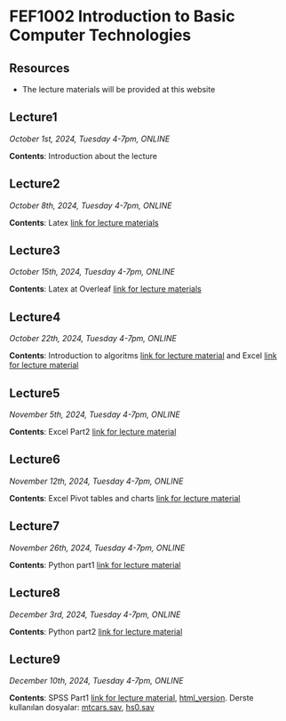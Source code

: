 # FEF1002 Introduction to Basic Computer Technologies

## Resources

- The lecture materials will be provided at this website

## Lecture1

*October 1st, 2024, Tuesday 4-7pm, ONLINE*

**Contents**: Introduction about the lecture

## Lecture2

*October 8th, 2024, Tuesday 4-7pm, ONLINE*

**Contents**: Latex [link for lecture materials](latex-lecture1-en.ipynb)

## Lecture3

*October 15th, 2024, Tuesday 4-7pm, ONLINE*

**Contents**: Latex at Overleaf [link for lecture materials](latex-lecture2-en.ipynb)

## Lecture4

*October 22th, 2024, Tuesday 4-7pm, ONLINE*

**Contents**: Introduction to algoritms [link for lecture material](week4-algoritms-en.qmd) and Excel [link for lecture material](week4-excel-en.qmd)

## Lecture5

*November 5th, 2024, Tuesday 4-7pm, ONLINE*

**Contents**: Excel Part2 [link for lecture material](week5-excel-part2.qmd)

## Lecture6

*November 12th, 2024, Tuesday 4-7pm, ONLINE*

**Contents**: Excel Pivot tables and charts [link for lecture material](week6-excel-part3.qmd)

## Lecture7

*November 26th, 2024, Tuesday 4-7pm, ONLINE*

**Contents**: Python part1 [link for lecture material](fef1002-python.ipynb)

## Lecture8

*December 3rd, 2024, Tuesday 4-7pm, ONLINE*

**Contents**: Python part2 [link for lecture material](fef1002-pythonB.ipynb)

## Lecture9

*December 10th, 2024, Tuesday 4-7pm, ONLINE*

**Contents**: SPSS Part1 [link for lecture material](1_SPSS.ipynb), [html_version](1_SPSS_htmlversion.html). Derste kullanılan dosyalar: [mtcars.sav](files/mtcars.sav), [hs0.sav](files/hs0.sav)
